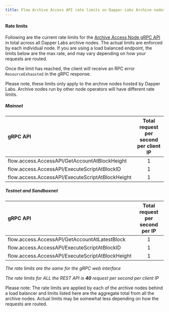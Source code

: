 ```yaml
---
title: Flow Archive Access API rate limits on Dapper Labs Archive nodes
---
```


#### Rate limits

Following are the current rate limits for the [Archive Access Node gRPC API](archive-access-api) in total across all Dapper Labs archive nodes. The actual limits are enforced by each individual node. If you are using a load balanced endpoint, the limits below are the max rate, and may vary depending on how your requests are routed.

Once the limit has reached, the client will receive an RPC error `ResourceExhausted` in the gRPC response.

Please note, these limits only apply to the archive nodes hosted by Dapper Labs. Archive nodes run by other node operators will have different rate limits.

##### Mainnet

|                 gRPC API                             | Total request per second per client IP        |
|:-----------------------------------------------------|:---------------------------------------------:|
| flow.access.AccessAPI/GetAccountAtBlockHeight        |                   1                           |
| flow.access.AccessAPI/ExecuteScriptAtBlockID         |                   1                           |
| flow.access.AccessAPI/ExecuteScriptAtBlockHeight     |                   1                           |


##### Testnet and Sandboxnet

|                 gRPC API                             | Total request per second per IP               |
|:-----------------------------------------------------|:---------------------------------------------:|
| flow.access.AccessAPI/GetAccountAtLatestBlock        |                   1                           |
| flow.access.AccessAPI/ExecuteScriptAtBlockID         |                   1                           |
| flow.access.AccessAPI/ExecuteScriptAtBlockHeight     |                   1                           |

_The rate limits are the same for the gRPC web interface_

_The rate limits for ALL the REST API is **40** request per second per client IP_

Please note: The rate limits are applied by each of the archive nodes behind a load balancer and limits listed here are the aggregate total from all the archive nodes. Actual limits may be somewhat less depending on how the requests are routed.
